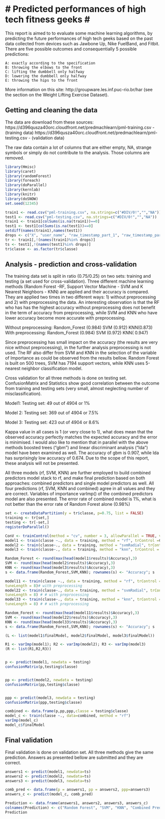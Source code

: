 # Predicted performances of high tech fitness geeks #
========================================================

This report is aimed to to evaluate some machine learning algorithms, by predicting the future performances of high tech geeks based on the past data collected from devices such as Jawbone Up, Nike FuelBand, and Fitbit. There are five possible outcomes and consequentially 5 possible predictions:

    A: exactly according to the specification
    B: throwing the elbows to the front
    C: lifting the dumbbell only halfway
    D: lowering the dumbbell only halfway
    E: throwing the hips to the front

More information on this site: http://groupware.les.inf.puc-rio.br/har (see the section on the Weight Lifting Exercise Dataset). 

## Getting and cleaning the data ##

The data are download from these sources:
https://d396qusza40orc.cloudfront.net/predmachlearn/pml-training.csv - (training data)
https://d396qusza40orc.cloudfront.net/predmachlearn/pml-testing.csv - (validation data)

The raw data contain a lot of columns that are either empty, NA, strange symbols or simply do not contribute to the analysis. Those columns are removed. 

```r
library(Hmisc)
library(caret)
library(randomForest)
library(foreach)
library(doParallel)
library(kernlab)
library(knitr)
library(doSNOW)
set.seed(12345)

train1 <- read.csv("pml-training.csv", na.strings=c("#DIV/0!","","NA"))
test1 <- read.csv("pml-testing.csv", na.strings=c("#DIV/0!","","NA"))
train1 <- train1[colSums(is.na(train1))==0]
test1 <- test1[colSums(is.na(test1))==0]
setdiff(names(train1),names(test1))
drops <- c("X", "user_name", "raw_timestamp_part_1", "raw_timestamp_part_2","cvtd_timestamp", "new_window", "num_window","roll_belt","pitch_belt", "yaw_belt","total_accel_belt")
tr <- train1[,!(names(train1)%in% drops)]
ts <- test1[,!(names(test1)%in% drops)]
tr$classe <- as.factor(tr$classe)


```            

## Analysis - prediction and cross-validation ##

The training data set is split in ratio (0.75/0.25) on two sets: training and testing (a set used for cross-validation).
Three different machine learning methods (Random Forest -RF, Support Vector Machine - SVM and K Nearest Neighbors - KNN) are applied and their accuracy is compared. They are applied two times in two different ways: 1) without preprocessing and 2) with preprocessing the data. An interesting observation is that the RF who has has the highest accuracy without preprocessing does not benefit in the term of accuracy from preprocessing, while SVM and KNN who have lower accuracy become more accurate with preprocessing.
  
Without preprocessing: Random_Forest (0.984) SVM (0.912)    KNN(0.873)                                
With preprocessing:   Random_Forest (0.984) SVM (0.972)    KNN( 0.947)
           
Since preprocessing has small impact on the accuracy (the results are very nice without preprocessing), in the further analysis preprocessing is not used. 
The RF also differ from SVM and KNN in the selection of the variable of Importance as could be observed from the results bellow.
Random Forest is built on 500 trees, SVM has 7194 support vectors, while KNN uses 5-nearest neighbor classification model.

Cross validation for all three methods is done on testing set. ConfusionMatrix and Statistics show good correlation between the outcome from training and testing sets (very small, almost neglecting number of misclassification). 

Model1:  Testing set: 49 out of 4904 or 1%

Model 2: Testing set: 369 out of 4904 or 7.5%

Model 3: Testing set: 423 out of 4904 or 8.6%

Kappa value in all cases is 1 (or very close to 1), what does mean that the observed accuracy perfectly matches the expected accuracy and the error is minimised.
I would also like to mention that in parallel with the above methods boosted trees ("gbm") and linear discriminant analysis ("lda") model have been examined as well. The accuracy of gbm is 0.907, while lda has surprisingly low accuracy of 0.674. Due to the scope of this report, these analysis will not be presented. 

All three models (rf, SVM, KNN) are further employed to build combined predictors model stack to rf, and make final prediction based on both approaches: combined predictors and single model predictors as well. All four predictions (rf, SVM, KNN and combined) agree in all values and they are correct.
Variables of importance varImp() of the combined predictors model are also presented.
The error rate of combined model is 1%, what is not better than the error rate of Random Forest alone (0.98%)
```r

set <- createDataPartition(y = tr$classe, p=0.75, list = FALSE)
training <- tr[set,]
testing <- tr[-set,]
registerDoParallel()

ConV <- trainControl(method = "cv", number = 3, allowParallel = TRUE, verboseIter = TRUE)
model1 <- train(classe ~., data = training, method = "rf", trControl =ConV) # without preprocessing
model2 <- train(classe~., data = training, method = "svmRadial", trControl = ConV)# without preprocessing
model3 <- train(classe~., data = training, method = "knn", trControl = ConV) # without preprocessing

Random_Forest <- round(max(head(model1$results)$Accuracy),3)
SVM <- round(max(head(model2$results)$Accuracy),3)
KNN <- round(max(head(model3$results)$Accuracy),3)
s <- data.frame(Random_Forest,SVM,KNN); rownames(s) <- "Accuracy"; s

model11 <- train(classe ~., data = training, method = "rf", trControl =ConV, preProc = c("center", "scale"),
tuneLength = 8)# with preprocessing
model22 <- train(classe~., data = training, method = "svmRadial", trControl = ConV, preProc = c("center", "scale"),
tuneLength = 8) # # with preprocessing
model33 <- train(classe~., data = training, method = "knn", trControl = ConV,preProc = c("center", "scale"),
tuneLength = 8) # # with preprocessing

Random_Forest <- round(max(head(model11$results)$Accuracy),3)
SVM <- round(max(head(model22$results)$Accuracy),3)
KNN <- round(max(head(model33$results)$Accuracy),3)
s <- data.frame(Random_Forest,SVM,KNN); rownames(s) <- "Accuracy"; s

(L <- list(model1$finalModel, model2$finalModel, model3$finalModel))

R1 <- varImp(model1); R2 <- varImp(model2); R3 <- varImp(model3)
(R <- list(R1,R2,R3))


p <- predict(model1, newdata = testing)
confusionMatrix(p,testing$classe)


pp <- predict(model2, newdata = testing)
confusionMatrix(pp,testing$classe)


ppp <- predict(model3, newdata = testing)
confusionMatrix(ppp,testing$classe)

combined <- data.frame(p,pp,ppp,classe = testing$classe)
model_c <- train(classe ~., data=combined, method = "rf")
varImp(model_c)
model_c$finalModel
```

## Final validation ##

Final validation is done on validation set. All three methods give the same prediction. Answers as presented bellow are submitted and they are correct.

```r
 
answers1 <- predict(model1, newdata=ts)
answers2 <- predict(model2, newdata=ts)
answers3 <- predict(model3, newdata=ts)

comb_pred <- data.frame(p = answers1, pp = answers2, ppp=answers3)
answers_c <- predict(model_c, comb_pred)

Prediction <- data.frame(answers1, answers2, answers3, answers_c)
colnames(Prediction) <- c("Random Forest", "SVM", "KNN", "Combined Predictors")
Prediction

```

